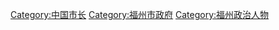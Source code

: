 [[Category:中国市长|Category:中国市长]]
[[Category:福州市政府|Category:福州市政府]]
[[Category:福州政治人物|Category:福州政治人物]]